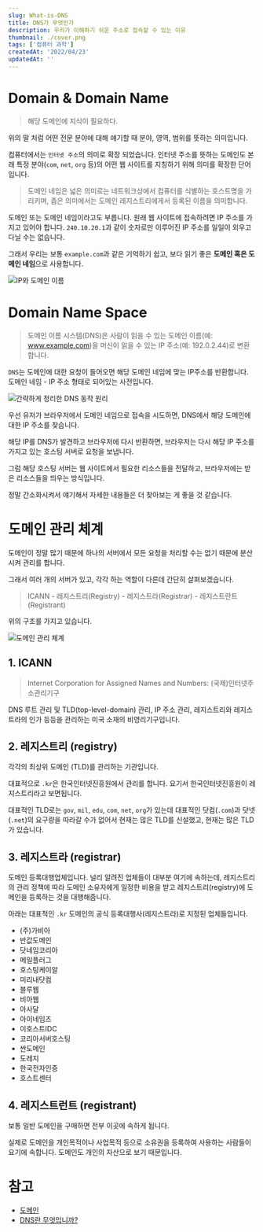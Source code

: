 ```yaml
---
slug: What-is-DNS
title: DNS가 무엇인가
description: 우리가 이해하기 쉬운 주소로 접속할 수 있는 이유
thumbnail: ./cover.png
tags: ['컴퓨터 과학']
createdAt: '2022/04/23'
updatedAt: ''
---
```


# Domain & Domain Name

> 해당 도메인에 지식이 필요하다.

위의 말 처럼 어떤 전문 분야에 대해 얘기할 때 분야, 영역, 범위를 뜻하는 의미입니다.

컴퓨터에서는 `인터넷 주소`의 의미로 확장 되었습니다.
인터넷 주소를 뜻하는 도메인도 본래 특정 분야(`com`, `net`, `org` 등)의 어떤 웹 사이트를 지칭하기 위해 의미를 확장한 단어입니다.

> 도메인 네임은 넓은 의미로는 네트워크상에서 컴퓨터를 식별하는 호스트명을 가리키며, 좁은 의미에서는 도메인 레지스트리에게서 등록된 이름을 의미합니다.

도메인 또는 도메인 네임이라고도 부릅니다. 원래 웹 사이트에 접속하려면 IP 주소를 가지고 있어야 합니다. `240.10.20.1`과 같이 숫자로만 이루어진 IP 주소를 일일이 외우고 다닐 수는 없습니다.

그래서 우리는 보통 `example.com`과 같은 기억하기 쉽고, 보다 읽기 좋은 **도메인 혹은 도메인 네임**으로 사용합니다.

![IP와 도메인 이름](./1.png)

# Domain Name Space

> 도메인 이름 시스템(DNS)은 사람이 읽을 수 있는 도메인 이름(예: www.example.com)을 머신이 읽을 수 있는 IP 주소(예: 192.0.2.44)로 변환합니다.

`DNS`는 도메인에 대한 요청이 들어오면 해당 도메인 네임에 맞는 IP주소를 반환합니다. 도메인 네임 - IP 주소 형태로 되어있는 사전입니다.

![간략하게 정리한 DNS 동작 원리](./2.png)

우선 유저가 브라우저에서 도메인 네임으로 접속을 시도하면, DNS에서 해당 도메인에 대한 IP 주소를 찾습니다.

해당 IP를 DNS가 발견하고 브라우저에 다시 반환하면, 브라우저는 다시 해당 IP 주소를 가지고 있는 호스팅 서버로 요청을 보냅니다.

그럼 해당 호스팅 서버는 웹 사이트에서 필요한 리소스들을 전달하고, 브라우저에는 받은 리소스들을 띄우는 방식입니다.

정말 간소화시켜서 얘기해서 자세한 내용들은 더 찾아보는 게 좋을 것 같습니다.

# 도메인 관리 체계

도메인이 정말 많기 때문에 하나의 서버에서 모든 요청을 처리할 수는 없기 때문에 분산시켜 관리를 합니다.

그래서 여러 개의 서버가 있고, 각각 하는 역할이 다른데 간단히 살펴보겠습니다.

> ICANN - 레지스트리(Registry) - 레지스트라(Registrar) - 레지스트란트(Registrant)

위의 구조를 가지고 있습니다.

![도메인 관리 체계](./3.png)

## 1. ICANN

> Internet Corporation for Assigned Names and Numbers: (국제)인터넷주소관리기구

DNS 루트 관리 및 TLD(top-level-domain) 관리, IP 주소 관리, 레지스트리와 레지스트라의 인가 등등을 관리하는 미국 소재의 비영리기구입니다.

## 2. 레지스트리 (registry)

각각의 최상위 도메인 (TLD)를 관리하는 기관입니다.

대표적으로 `.kr`은 한국인터넷진흥원에서 관리를 합니다. 요기서 한국인터넷진흥원이 레지스트리라고 보면됩니다.

대표적인 TLD로는 `gov`, `mil`, `edu`, `com`, `net`, `org`가 있는데 대표적인 닷컴(`.com`)과 닷넷(`.net`)의 요구량을 따라갈 수가 없어서 현재는 많은 TLD를 신설했고, 현재는 많은 TLD가 있습니다.

## 3. 레지스트라 (registrar)

도메인 등록대행업체입니다. 널리 알려진 업체들이 대부분 여기에 속하는데, 레지스트리의 관리 정책에 따라 도메인 소유자에게 일정한 비용을 받고 레지스트리(registry)에 도메인을 등록하는 것을 대행해줍니다.

아래는 대표적인 `.kr` 도메인의 공식 등록대행사(레지스트라)로 지정된 업체들입니다.

- (주)가비아
- 반값도메인
- 닷네임코리아
- 메일플러그
- 호스팅케이알
- 미리내닷컴
- 블루웹
- 비아웹
- 아사달
- 아이네임즈
- 이호스트IDC
- 코리아서버호스팅
- 싼도메인
- 도레지
- 한국전자인증
- 호스트센터

## 4. 레지스트런트 (registrant)

보통 일반 도메인을 구매하면 전부 이곳에 속하게 됩니다.

실제로 도메인을 개인목적이나 사업목적 등으로 소유권을 등록하여 사용하는 사람들이 요기에 속합니다. 도메인도 개인의 자산으로 보기 때문입니다.

# 참고

- [도메인](https://namu.wiki/w/%EB%8F%84%EB%A9%94%EC%9D%B8)
- [DNS란 무엇입니까?](https://aws.amazon.com/ko/route53/what-is-dns/)
